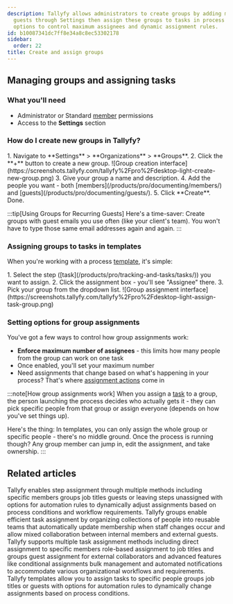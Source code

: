 ```yaml
---
description: Tallyfy allows administrators to create groups by adding members and
  guests through Settings then assign these groups to tasks in process templates with
  options to control maximum assignees and dynamic assignment rules.
id: b10087341dc7ff8e34a8c8ec53302178
sidebar:
  order: 22
title: Create and assign groups
---
```



## Managing groups and assigning tasks

### What you'll need
- Administrator or Standard [member](/products/pro/documenting/members/) permissions
- Access to the **Settings** section

### How do I create new groups in Tallyfy?

<Steps>
1. Navigate to **Settings** > **Organizations** > **Groups**.
2. Click the **+** button to create a new group.
   ![Group creation interface](https://screenshots.tallyfy.com/tallyfy%2Fpro%2Fdesktop-light-create-new-group.png)
3. Give your group a name and description.
4. Add the people you want - both [members](/products/pro/documenting/members/) and [guests](/products/pro/documenting/guests/).
5. Click **Create**. Done.
</Steps>

:::tip[Using Groups for Recurring Guests]
Here's a time-saver: Create groups with guest emails you use often (like your client's team). You won't have to type those same email addresses again and again.
:::

### Assigning groups to tasks in templates

When you're working with a process [template](/products/pro/documenting/templates/), it's simple:

<Steps>
1. Select the step ([task](/products/pro/tracking-and-tasks/tasks/)) you want to assign.
2. Click the assignment box - you'll see "Assignee" there.
3. Pick your group from the dropdown list.
   ![Group assignment interface](https://screenshots.tallyfy.com/tallyfy%2Fpro%2Fdesktop-light-assign-task-group.png)
</Steps>

### Setting options for group assignments

You've got a few ways to control how group assignments work:

- **Enforce maximum number of assignees** - this limits how many people from the group can work on one task
- Once enabled, you'll set your maximum number
- Need assignments that change based on what's happening in your process? That's where [assignment actions](/products/pro/documenting/templates/automations/actions/asignment-actions/) come in

:::note[How group assignments work]
When you assign a [task](/products/pro/tracking-and-tasks/tasks/) to a group, the person launching the process decides who actually gets it - they can pick specific people from that group or assign everyone (depends on how you've set things up).

Here's the thing: In templates, you can only assign the whole group or specific people - there's no middle ground. Once the process is running though? Any group member can jump in, edit the assignment, and take ownership.
:::


## Related articles
<CardGrid>
<LinkTitleCard header="<b>Edit Templates > Assign steps in the Tallyfy template builder</b>" href="/products/pro/documenting/templates/edit-templates/assign-steps-in-the-tallyfy-template-builder/" > Tallyfy enables step assignment through multiple methods including specific members groups job titles guests or leaving steps unassigned with options for automation rules to dynamically adjust assignments based on process conditions and workflow requirements. </LinkTitleCard>
<LinkTitleCard header="<b>Documenting > Groups</b>" href="/products/pro/documenting/groups/" > Tallyfy groups enable efficient task assignment by organizing collections of people into reusable teams that automatically update membership when staff changes occur and allow mixed collaboration between internal members and external guests. </LinkTitleCard>
<LinkTitleCard header="<b>Tasks > Task assignment options</b>" href="/products/pro/tracking-and-tasks/tasks/task-assignment-guide/" > Tallyfy supports multiple task assignment methods including direct assignment to specific members role-based assignment to job titles and groups guest assignment for external collaborators and advanced features like conditional assignments bulk management and automated notifications to accommodate various organizational workflows and requirements. </LinkTitleCard>
<LinkTitleCard header="<b>Edit Templates > Understanding assignment types</b>" href="/products/pro/documenting/templates/edit-templates/understanding-assignment-types/" > Tallyfy templates allow you to assign tasks to specific people groups job titles or guests with options for automation rules to dynamically change assignments based on process conditions. </LinkTitleCard>
</CardGrid>